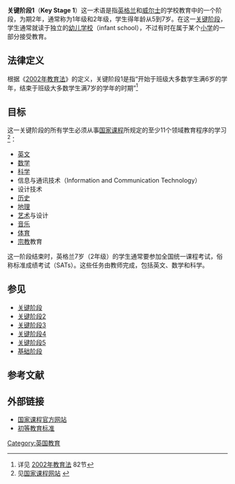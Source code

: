 '''关键阶段1'''（'''Key Stage 1'''）这一术语是指[[英格兰|英格兰]]和[[威尔士|威尔士]]的学校教育中的一个阶段，为期2年，通常称为1年级和2年级，学生得年龄从5到7岁。在这一[[关键阶段|关键阶段]]，学生通常就读于独立的[[幼儿学校|幼儿学校]]（infant school），不过有时在属于某个[[小学|小学]]的一部分接受教育。

==法律定义==
根据《[[2002年教育法|2002年教育法]]》的定义，关键阶段1是指“开始于班级大多数学生满6岁的学年，结束于班级大多数学生满7岁的学年的时期”<ref name=educationact>详见 [http://www.opsi.gov.uk/ACTS/acts2002/20032--k.htm#82 2002年教育法] {{Wayback|url=http://www.opsi.gov.uk/ACTS/acts2002/20032--k.htm#82 |date=20081205090150 }}82节</ref>

==目标==
这一关键阶段的所有学生必须从事[[国家课程|国家课程]]所规定的至少11个领域教育程序的学习<ref name=nc>见[http://www.nc.uk.net/nc_resources/html/ks1and2.shtml 国家课程网站] {{Wayback|url=http://www.nc.uk.net/nc_resources/html/ks1and2.shtml |date=20070716043545 }}</ref>：
*[[英文|英文]]
*[[数学|数学]]
*[[科学|科学]]
*信息与通讯技术（Information and Communication Technology）
*设计技术
*[[历史|历史]]
*[[地理|地理]]
*[[艺术|艺术]]与设计
*[[音乐|音乐]]
*[[体育|体育]]
*[[宗教|宗教]]教育

这一阶段结束时，英格兰7岁（2年级）的学生通常要参加全国统一课程考试，俗称标准成绩考试（SATs）。这些任务由教师完成，包括英文、数学和科学。

==参见==

*[[关键阶段|关键阶段]]
*[[关键阶段2|关键阶段2]]
*[[关键阶段3|关键阶段3]]
*[[关键阶段4|关键阶段4]]
*[[关键阶段5|关键阶段5]]
*[[基础阶段|基础阶段]]


==参考文献==
<div class="references-small">
<references />
</div>

==外部链接==

*[https://web.archive.org/web/20070716081801/http://www.nc.uk.net/ 国家课程官方网站]
*[https://web.archive.org/web/20060721171541/http://www.standards.dfes.gov.uk/primary/ 初等教育标准]

[[Category:英国教育|Category:英国教育]]